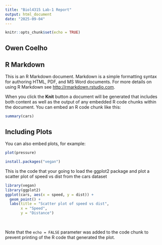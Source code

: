 ```yaml
---
title: "Biol4315 Lab-1 Report"
output: html_document
date: "2025-09-04"
---
```


```r
knitr::opts_chunk$set(echo = TRUE)
```
## Owen Coelho
## R Markdown

This is an R Markdown document. Markdown is a simple formatting syntax for authoring HTML, PDF, and MS Word documents. For more details on using R Markdown see <http://rmarkdown.rstudio.com>.

When you click the **Knit** button a document will be generated that includes both content as well as the output of any embedded R code chunks within the document. You can embed an R code chunk like this:

```r
summary(cars)
```

## Including Plots

You can also embed plots, for example:

```r
plot(pressure)
```


```r
install.packages("vegan")
```

This is the code that your going to load the ggplot2 package and plot a scatter plot of speed vs dist from the cars dataset

```r
library(vegan)
library(ggplot2)
ggplot(cars, aes(x = speed, y = dist)) +
  geom_point() +
  labs(title = "Scatter plot of speed vs dist",
       x = "Speed",
       y = "Distance")
```

⁠

Note that the `echo = FALSE` parameter was added to the code chunk to prevent printing of the R code that generated the plot.


